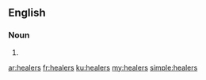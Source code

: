 ==English==

===Noun===
{{head|en|plural}}

# {{plural of|healer|lang=en|nocat=1}}

[[ar:healers]]
[[fr:healers]]
[[ku:healers]]
[[my:healers]]
[[simple:healers]]